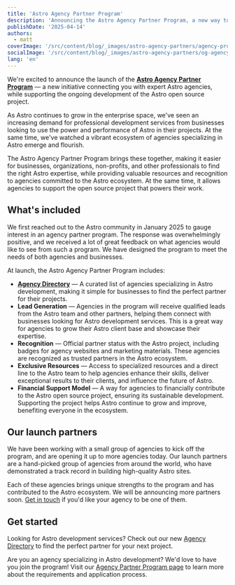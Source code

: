```yaml
---
title: 'Astro Agency Partner Program'
description: 'Announcing the Astro Agency Partner Program, a new way to connect with expert Astro agencies'
publishDate: '2025-04-14'
authors:
  - matt
coverImage: '/src/content/blog/_images/astro-agency-partners/agency-program.webp'
socialImage: '/src/content/blog/_images/astro-agency-partners/og-agency-program.webp'
lang: 'en'
---
```


We're excited to announce the launch of the **[Astro Agency Partner Program](/agencies/)** — a new initiative connecting you with expert Astro agencies, while supporting the ongoing development of the Astro open source project.

As Astro continues to grow in the enterprise space, we've seen an increasing demand for professional development services from businesses looking to use the power and performance of Astro in their projects. At the same time, we've watched a vibrant ecosystem of agencies specializing in Astro emerge and flourish.

The Astro Agency Partner Program brings these together, making it easier for businesses, organizations, non-profits, and other professionals to find the right Astro expertise, while providing valuable resources and recognition to agencies committed to the Astro ecosystem. At the same time, it allows agencies to support the open source project that powers their work.

## What's included

We first reached out to the Astro community in January 2025 to gauge interest in an agency partner program. The response was overwhelmingly positive, and we received a lot of great feedback on what agencies would like to see from such a program. We have designed the program to meet the needs of both agencies and businesses.

At launch, the Astro Agency Partner Program includes:

- **[Agency Directory](/agencies/)** — A curated list of agencies specializing in Astro development, making it simple for businesses to find the perfect partner for their projects.
- **Lead Generation** — Agencies in the program will receive qualified leads from the Astro team and other partners, helping them connect with businesses looking for Astro development services. This is a great way for agencies to grow their Astro client base and showcase their expertise.
- **Recognition** — Official partner status with the Astro project, including badges for agency websites and marketing materials. These agencies are recognized as trusted partners in the Astro ecosystem.
- **Exclusive Resources** — Access to specialized resources and a direct line to the Astro team to help agencies enhance their skills, deliver exceptional results to their clients, and influence the future of Astro.
- **Financial Support Model** — A way for agencies to financially contribute to the Astro open source project, ensuring its sustainable development. Supporting the project helps Astro continue to grow and improve, benefiting everyone in the ecosystem.

## Our launch partners

We have been working with a small group of agencies to kick off the program, and are opening it up to more agencies today. Our launch partners are a hand-picked group of agencies from around the world, who have demonstrated a track record in building high-quality Astro sites.


<AgenciesLogoGrid />

Each of these agencies brings unique strengths to the program and has contributed to the Astro ecosystem. We will be announcing more partners soon. [Get in touch](https://astro.build/agencies/join/) if you'd like your agency to be one of them.

## Get started

Looking for Astro development services? Check out our new [Agency Directory](https://astro.build/agencies/) to find the perfect partner for your next project.

Are you an agency specializing in Astro development? We'd love to have you join the program! Visit our [Agency Partner Program page](https://astro.build/agencies/join/) to learn more about the requirements and application process.
